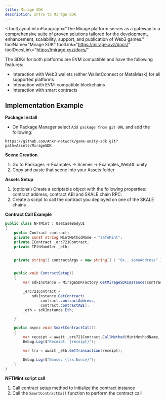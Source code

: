 ```yaml
---
title: Mirage SDK
description: Intro to Mirage SDK
---
```


<ToolLayout
    introParagraph="The Mirage platform serves as a gateway to a comprehensive suite of proven solutions tailored for the development, enhancement, scalability, support, and publication of Web3 games."
    toolName="Mirage SDK"
    toolLink="https://mirage.xyz/docs/"
    toolDocsLink="https://mirage.xyz/docs/"
>

The SDKs for both platforms are EVM compatible and have the following features:
- Interaction with Web3 wallets (either WalletConnect or MetaMask) for all supported platforms
- Interaction with EVM-compatible blockchains
- Interaction with smart contracts

## Implementation Example

<Tabs>
<TabItem label="Unity">

**Package Install**
- On Package Manager select `Add package from git URL` and add the following:
```
https://github.com/Ankr-network/game-unity-sdk.git?path=Assets/MirageSDK
```
**Scene Creation**
1. Go to Packages -> Examples -> Scenes -> Examples_WebGL.unity 
2. Copy and paste that scene into your Assets folder

**Assets Setup**
1. (optional) Create a scriptable object with the following properties: contract address, contract ABI and SKALE chain RPC.
2. Create a script to call the contract you deployed on one of the SKALE chains

**Contract Call Example**
```c#
public class NFTMint : UseCaseBodyUI
{
    public Contract contract;
    private const string MintMethodName = "safeMint";
    private IContract _erc721Contract;
    private IEthHandler _eth;


    private string[] contractArgs = new string[] { "0x...someAddress" };


    public void ContractSetup()
    {
        var sdkInstance = MirageSDKFactory.GetMirageSDKInstance(contract.RPC);

        _erc721Contract =
            sdkInstance.GetContract(
                contract.contractAddress,
                contract.contractABI);
        _eth = sdkInstance.Eth;

    }

    public async void SmartContractCall()
    {
        var receipt = await _erc721Contract.CallMethod(MintMethodName, contractArgs);
        Debug.Log($"Receipt: {receipt}");

        var trx = await _eth.GetTransaction(receipt);

        Debug.Log($"Nonce: {trx.Nonce}");
    }
}
```

**NFTMint script call**
1. Call contract setup method to initialize the contract instance
2. Call the `SmartContractCall` function to perform the contract call

</TabItem>
</Tabs>

</ToolLayout>